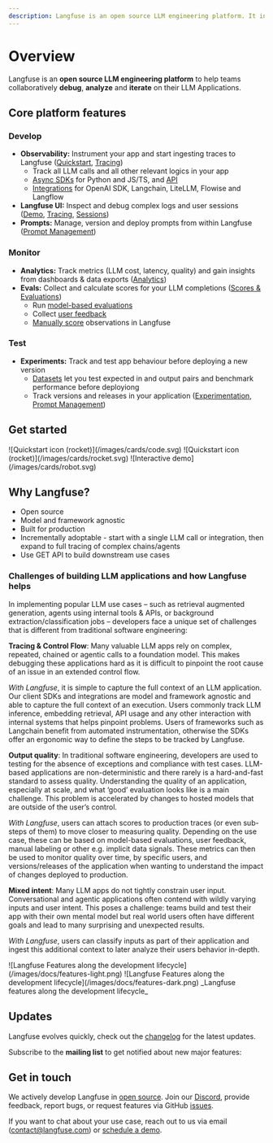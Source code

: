 ```yaml
---
description: Langfuse is an open source LLM engineering platform. It includes observability, analytics, and experimentation features.
---
```



# Overview

Langfuse is an **open source LLM engineering platform** to help teams collaboratively **debug**, **analyze** and **iterate** on their LLM Applications.

## Core platform features

### Develop

- **Observability:** Instrument your app and start ingesting traces to Langfuse ([Quickstart](/docs/get-started), [Tracing](/docs/tracing/overview))
  - Track all LLM calls and all other relevant logics in your app
  - [Async SDKs](/docs/sdk/overview) for Python and JS/TS, and [API](https://api.reference.langfuse.com)
  - [Integrations](/docs/integrations/overview) for OpenAI SDK, Langchain, LiteLLM, Flowise and Langflow
- **Langfuse UI:** Inspect and debug complex logs and user sessions ([Demo](/docs/demo), [Tracing](/docs/tracing/overview), [Sessions](/docs/tracing/sessions))
- **Prompts:** Manage, version and deploy prompts from within Langfuse ([Prompt Management](/docs/prompts))

### Monitor

- **Analytics:** Track metrics (LLM cost, latency, quality) and gain insights from dashboards & data exports ([Analytics](/docs/analytics))
- **Evals:** Collect and calculate scores for your LLM completions ([Scores & Evaluations](/docs/scores))
  - Run [model-based evaluations](/docs/scores/model-based-evals/overview)
  - Collect [user feedback](/docs/scores/user-feedback)
  - [Manually score](/docs/scores/manually) observations in Langfuse

### Test

- **Experiments:** Track and test app behaviour before deploying a new version
  - [Datasets](/docs/datasets/overview) let you test expected in and output pairs and benchmark performance before deployiong
  - Track versions and releases in your application ([Experimentation](/docs/experimentation), [Prompt Management](/docs/prompts))

## Get started

<Cards num={3}>
  <Card href="/docs/tracing/overview" title="How tracing works" image arrow>
    ![Quickstart icon (rocket)](/images/cards/code.svg)
  </Card>
  <Card href="/docs/get-started" title="Quickstart" image arrow>
    ![Quickstart icon (rocket)](/images/cards/rocket.svg)
  </Card>
  <Card href="/docs/demo" title="Interactive demo" image arrow>
    ![Interactive demo](/images/cards/robot.svg)
  </Card>
</Cards>

## Why Langfuse?

- Open source
- Model and framework agnostic
- Built for production
- Incrementally adoptable - start with a single LLM call or integration, then expand to full tracing of complex chains/agents
- Use GET API to build downstream use cases

<div className="rounded-lg px-5 py-5 my-10 bg-primary/5 ring-1 ring-primary/20">

<h3 className="nx-font-semibold nx-tracking-tight nx-text-slate-900 dark:nx-text-slate-100 nx-text-2xl">
  Challenges of building LLM applications and how Langfuse helps
</h3>

In implementing popular LLM use cases – such as retrieval augmented generation, agents using internal tools & APIs, or background extraction/classification jobs – developers face a unique set of challenges that is different from traditional software engineering:

**Tracing & Control Flow**: Many valuable LLM apps rely on complex, repeated, chained or agentic calls to a foundation model. This makes debugging these applications hard as it is difficult to pinpoint the root cause of an issue in an extended control flow.

_With Langfuse_, it is simple to capture the full context of an LLM application. Our client SDKs and integrations are model and framework agnostic and able to capture the full context of an execution. Users commonly track LLM inference, embedding retrieval, API usage and any other interaction with internal systems that helps pinpoint problems. Users of frameworks such as Langchain benefit from automated instrumentation, otherwise the SDKs offer an ergonomic way to define the steps to be tracked by Langfuse.

**Output quality**: In traditional software engineering, developers are used to testing for the absence of exceptions and compliance with test cases. LLM-based applications are non-deterministic and there rarely is a hard-and-fast standard to assess quality. Understanding the quality of an application, especially at scale, and what ‘good’ evaluation looks like is a main challenge. This problem is accelerated by changes to hosted models that are outside of the user’s control.

_With Langfuse_, users can attach scores to production traces (or even sub-steps of them) to move closer to measuring quality. Depending on the use case, these can be based on model-based evaluations, user feedback, manual labeling or other e.g. implicit data signals. These metrics can then be used to monitor quality over time, by specific users, and versions/releases of the application when wanting to understand the impact of changes deployed to production.

**Mixed intent**: Many LLM apps do not tightly constrain user input. Conversational and agentic applications often contend with wildly varying inputs and user intent.
This poses a challenge: teams build and test their app with their own mental model but real world users often have different goals and lead to many surprising and unexpected results.

_With Langfuse_, users can classify inputs as part of their application and ingest this additional context to later analyze their users behavior in-depth.

<Frame
  transparent
  fullWidth
  className="mt-10 rounded-lg ring-primary/20 ring-1 dark:hidden"
>
  ![Langfuse Features along the development
  lifecycle](/images/docs/features-light.png)
</Frame>
<Frame
  transparent
  fullWidth
  className="mt-10 rounded-lg ring-primary/20 ring-1 hidden dark:block"
>
  ![Langfuse Features along the development
  lifecycle](/images/docs/features-dark.png)
</Frame>
<span>_Langfuse features along the development lifecycle_</span>

</div>

## Updates

Langfuse evolves quickly, check out the [changelog](/changelog) for the latest updates.

Subscribe to the **mailing list** to get notified about new major features:

<ProductUpdateSignup source="langfuse.com/docs" className="mt-2" />

## Get in touch

We actively develop Langfuse in [open source](/docs/open-source). Join our [Discord](/discord), provide feedback, report bugs, or request features via GitHub [issues](/issue).

If you want to chat about your use case, reach out to us via email (contact@langfuse.com) or [schedule a demo](/schedule-demo).
